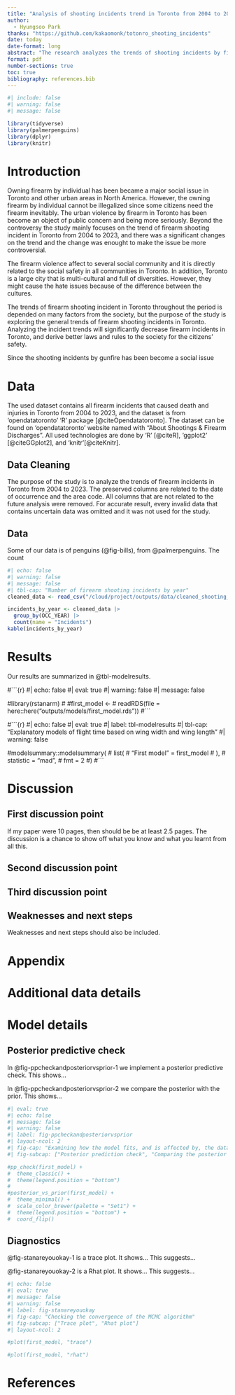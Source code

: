 ```yaml
---
title: "Analysis of shooting incidents trend in Toronto from 2004 to 2023"
author: 
  - Hyungsoo Park
thanks: "https://github.com/kakaomonk/totonro_shooting_incidents"
date: today
date-format: long
abstract: "The research analyzes the trends of shooting incidents by firearm in Toronto from 2004 to 2023.The used dataset that is from Opendatatoronto provides all shooting incidents that was happened in Toronto throughout the period. In addition, this study also shows the urban violence in Toronto. Fourth sentence."
format: pdf
number-sections: true
toc: true
bibliography: references.bib
---
```


```r
#| include: false
#| warning: false
#| message: false

library(tidyverse)
library(palmerpenguins)
library(dplyr)
library(knitr)
```

# Introduction

Owning firearm by individual has been became a major social issue in Toronto and other urban areas in North America. However, the owning firearm by individual cannot be illegalized since some citizens need the firearm inevitably. The urban violence by firearm in Toronto has been become an object of public concern and being more seriously. Beyond the controversy the study mainly focuses on the trend of firearm shooting incident in Toronto from 2004 to 2023, and there was a significant changes on the trend and the change was enought to make the issue be more controversial.

The firearm violence affect to several social community and it is directly related to the social safety in all communities in Toronto. In addition, Toronto is a large city that is multi-cultural and full of diversities. However, they might cause the hate issues because of the difference between the cultures.

The trends of firearm shooting incident in Toronto throughout the period is depended on many factors from the society, but the purpose of the study is exploring the general trends of firearm shooting incidents in Toronto. Analyzing the incident trends will significantly decrease firearm incidents in Toronto, and derive better laws and rules to the society for the citizens' safety.


Since the shooting incidents by gunfire has been become a social issue





# Data {#sec-data}

The used dataset contains all firearm incidents that caused death and injuries in Toronto from 2004 to 2023, and the dataset is from 'opendatatoronto' 'R' package [@citeOpendatatoronto]. The dataset can be found on 'opendatatoronto' website named with "About Shootings & Firearm Discharges". All used technologies are done by 'R' [@citeR], 'ggplot2' [@citeGGplot2], and 'knitr'[@citeKnitr].

## Data Cleaning
The purpose of the study is to analyze the trends of firearm incidents in Toronto from 2004 to 2023. The preserved columns are related to the date of occurrence and the area code. All columns that are not related to the future analysis were removed. For accurate result, every invalid data that contains uncertain data was omitted and it was not used for the study.

## Data 
Some of our data is of penguins (@fig-bills), from @palmerpenguins.
The count
```r
#| echo: false
#| warning: false
#| message: false
#| tbl-cap: "Number of firearm shooting incidents by year"
cleaned_data <- read_csv("/cloud/project/outputs/data/cleaned_shooting_incidents.csv")

incidents_by_year <- cleaned_data |>
  group_by(OCC_YEAR) |>
  count(name = "Incidents")
kable(incidents_by_year)

```


# Results

Our results are summarized in @tbl-modelresults.

#```{r}
#| echo: false
#| eval: true
#| warning: false
#| message: false

#library(rstanarm)
#
#first_model <-
#  readRDS(file = here::here("outputs/models/first_model.rds"))
#```

#```{r}
#| echo: false
#| eval: true
#| label: tbl-modelresults
#| tbl-cap: "Explanatory models of flight time based on wing width and wing length"
#| warning: false

#modelsummary::modelsummary(
#  list(
#    "First model" = first_model
#  ),
#  statistic = "mad",
#  fmt = 2
#)
#```




# Discussion

## First discussion point {#sec-first-point}

If my paper were 10 pages, then should be be at least 2.5 pages. The discussion is a chance to show off what you know and what you learnt from all this. 

## Second discussion point

## Third discussion point

## Weaknesses and next steps

Weaknesses and next steps should also be included.

\newpage

\appendix

# Appendix {-}


# Additional data details

# Model details {#sec-model-details}

## Posterior predictive check

In @fig-ppcheckandposteriorvsprior-1 we implement a posterior predictive check. This shows...

In @fig-ppcheckandposteriorvsprior-2 we compare the posterior with the prior. This shows... 

```r
#| eval: true
#| echo: false
#| message: false
#| warning: false
#| label: fig-ppcheckandposteriorvsprior
#| layout-ncol: 2
#| fig-cap: "Examining how the model fits, and is affected by, the data"
#| fig-subcap: ["Posterior prediction check", "Comparing the posterior with the prior"]

#pp_check(first_model) +
#  theme_classic() +
#  theme(legend.position = "bottom")
#
#posterior_vs_prior(first_model) +
#  theme_minimal() +
#  scale_color_brewer(palette = "Set1") +
#  theme(legend.position = "bottom") +
#  coord_flip()
```

## Diagnostics

@fig-stanareyouokay-1 is a trace plot. It shows... This suggests...

@fig-stanareyouokay-2 is a Rhat plot. It shows... This suggests...

```r
#| echo: false
#| eval: true
#| message: false
#| warning: false
#| label: fig-stanareyouokay
#| fig-cap: "Checking the convergence of the MCMC algorithm"
#| fig-subcap: ["Trace plot", "Rhat plot"]
#| layout-ncol: 2

#plot(first_model, "trace")

#plot(first_model, "rhat")
```



\newpage


# References


